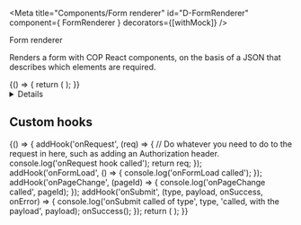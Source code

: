 <!-- Global imports -->

<!-- Local imports -->

<!-- JSON documents -->

<Meta title="Components/Form renderer" id="D-FormRenderer" component={ FormRenderer } decorators={[withMock]} />

<Heading size="xl" caption="Components">Form renderer</Heading>

Renders a form with <Link href="https://ukhomeoffice.github.io/cop-react-components/?path=/docs/d-alert--default-story">COP React components</Link>,
on the basis of a <Link href="/?path=/docs/f-json-form">JSON</Link> that describes which elements are required.

<Canvas withToolbar>
  <Story name="Default" parameters={{
    mockData: [
      {
        url: `${USER_PROFILE_DATA.environmentContext.referenceDataUrl}/v2/entities/areYouACivilServant`,
        method: 'GET',
        status: 200,
        response: CIVIL_SERVANT
      },
      {
        url: `${USER_PROFILE_DATA.environmentContext.referenceDataUrl}/v2/entities/grade`,
        method: 'GET',
        status: 200,
        response: GRADE
      },
      {
        url: `${USER_PROFILE_DATA.environmentContext.referenceDataUrl}/v1/entities/team`,
        method: 'GET',
        status: 200,
        response: TEAMS
      }
    ]
  }}>
    {() => {
      return (
        <FormRenderer {...USER_PROFILE} data={USER_PROFILE_DATA} />
      );
    }}
  </Story>
</Canvas>

<Details summary="Properties" className="no-indent">
  <ArgsTable of={ FormRenderer } />
</Details>

## Custom hooks

<Canvas>
  <Story name="Save and continue">
    {() => {
      addHook('onRequest', (req) => {
        // Do whatever you need to do to the request in here, such as adding an Authorization header.
        console.log('onRequest hook called');
        return req;
      });
      addHook('onFormLoad', () => {
        console.log('onFormLoad called');
      });
      addHook('onPageChange', (pageId) => {
        console.log('onPageChange called', pageId);
      });
      addHook('onSubmit', (type, payload, onSuccess, onError) => {
        console.log('onSubmit called of type', type, 'called, with the payload', payload);
        onSuccess();
      });
      return (
        <FormRenderer {...SAVE_AND_CONTINUE} data={{}} />
      );
    }}
  </Story>
</Canvas>
